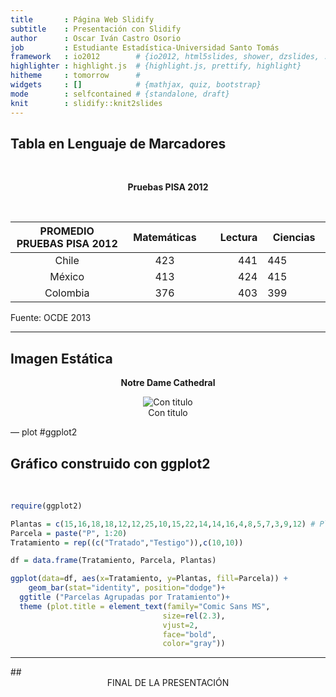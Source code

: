 ```yaml
---
title       : Página Web Slidify
subtitle    : Presentación con Slidify
author      : Oscar Iván Castro Osorio
job         : Estudiante Estadística-Universidad Santo Tomás
framework   : io2012        # {io2012, html5slides, shower, dzslides, ...}
highlighter : highlight.js  # {highlight.js, prettify, highlight}
hitheme     : tomorrow      # 
widgets     : []            # {mathjax, quiz, bootstrap}
mode        : selfcontained # {standalone, draft}
knit        : slidify::knit2slides
---
```


## Tabla en Lenguaje de Marcadores

<br />

<center>  **Pruebas PISA 2012**   </center>  

<br />


| PROMEDIO PRUEBAS PISA 2012 	| Matemáticas 	| Lectura 	| Ciencias 	|
|:----------------:	|:-----------:	|--------:	|----------	|
| Chile 	| 423 	| 441 	| 445 	|
| México 	| 413 	| 424 	| 415 	|
| Colombia 	| 376 	| 403 	| 399 	|

Fuente: OCDE 2013 

--- 

## Imagen Estática    

<center>**Notre Dame Cathedral**</center>  

<center>![Con titulo](Imagen.png)</center>



---  plot #ggplot2

## Gráfico construido con ggplot2    

<br />

```r
require(ggplot2)

Plantas = c(15,16,18,18,12,12,25,10,15,22,14,14,16,4,8,5,7,3,9,12) # Plantas nacidas por m2
Parcela = paste("P", 1:20)
Tratamiento = rep((c("Tratado","Testigo")),c(10,10))

df = data.frame(Tratamiento, Parcela, Plantas)

ggplot(data=df, aes(x=Tratamiento, y=Plantas, fill=Parcela)) + 
    geom_bar(stat="identity", position="dodge")+
  ggtitle ("Parcelas Agrupadas por Tratamiento")+
  theme (plot.title = element_text(family="Comic Sans MS",
                                  size=rel(2.3), 
                                  vjust=2, 
                                  face="bold", 
                                  color="gray"))

```

---

## <center> FINAL DE LA PRESENTACIÓN </center>
